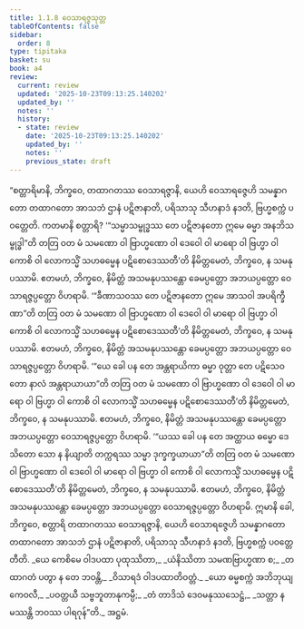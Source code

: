 ```yaml
---
title: 1.1.8 ဝေသာရဇ္ဇသုတ္တ
tableOfContents: false
sidebar:
  order: 8
type: tipitaka
basket: su
book: a4
review:
  current: review
  updated: '2025-10-23T09:13:25.140202'
  updated_by: ''
  notes: ''
  history:
  - state: review
    date: '2025-10-23T09:13:25.140202'
    updated_by: ''
    notes: ''
    previous_state: draft
---
```



<ReviewStatus review={frontmatter.review} showDetails={true} />

<HypothesisAnnotation frontmatter={frontmatter} />

<DynamicBreadcrumb />

<Division number="8" book="a4" e="ch" v="15" p="315">

<Paragraph number="48" book="a4">
“စတ္တာရိမာနိ, ဘိက္ခဝေ, တထာဂတဿ ဝေသာရဇ္ဇာနိ, ယေဟိ ဝေသာရဇ္ဇေဟိ သမန္နာဂတော တထာဂတော အာသဘံ ဌာနံ ပဋိဇာနာတိ, ပရိသာသု သီဟနာဒံ နဒတိ, ဗြဟ္မစက္ကံ ပဝတ္တေတိ. ကတမာနိ စတ္တာရိ? ‘“သမ္မာသမ္ဗုဒ္ဓဿ တေ ပဋိဇာနတော ဣမေ ဓမ္မာ အနဘိသမ္ဗုဒ္ဓါ”တိ တတြ ဝတ မံ သမဏော ဝါ ဗြာဟ္မဏော ဝါ ဒေဝေါ ဝါ မာရော ဝါ ဗြဟ္မာ ဝါ ကောစိ ဝါ လောကသ္မိံ သဟဓမ္မေန ပဋိစောဒေဿတီ’တိ နိမိတ္တမေတံ, ဘိက္ခဝေ, န သမနုပဿာမိ. ဧတမဟံ, ဘိက္ခဝေ, နိမိတ္တံ အသမနုပဿန္တော ခေမပ္ပတ္တော အဘယပ္ပတ္တော ဝေသာရဇ္ဇပ္ပတ္တော ဝိဟရာမိ.
</Paragraph>

<Paragraph number="49" book="a4">
‘“ခီဏာသဝဿ တေ ပဋိဇာနတော ဣမေ အာသဝါ အပရိက္ခီဏာ”တိ တတြ ဝတ မံ သမဏော ဝါ ဗြာဟ္မဏော ဝါ ဒေဝေါ ဝါ မာရော ဝါ ဗြဟ္မာ ဝါ ကောစိ ဝါ လောကသ္မိံ သဟဓမ္မေန ပဋိစောဒေဿတီ’တိ နိမိတ္တမေတံ, ဘိက္ခဝေ, န သမနုပဿာမိ. ဧတမဟံ, ဘိက္ခဝေ, နိမိတ္တံ အသမနုပဿန္တော ခေမပ္ပတ္တော အဘယပ္ပတ္တော ဝေသာရဇ္ဇပ္ပတ္တော ဝိဟရာမိ.
</Paragraph>

<Paragraph number="50" book="a4">
‘“ယေ ခေါ ပန တေ အန္တရာယိကာ ဓမ္မာ ဝုတ္တာ တေ ပဋိသေဝတော နာလံ အန္တရာယာယာ”တိ တတြ ဝတ မံ သမဏော ဝါ ဗြာဟ္မဏော ဝါ ဒေဝေါ ဝါ မာရော ဝါ ဗြဟ္မာ ဝါ ကောစိ ဝါ လောကသ္မိံ သဟဓမ္မေန ပဋိစောဒေဿတီ’တိ နိမိတ္တမေတံ, ဘိက္ခဝေ, န သမနုပဿာမိ. ဧတမဟံ, ဘိက္ခဝေ, နိမိတ္တံ အသမနုပဿန္တော ခေမပ္ပတ္တော အဘယပ္ပတ္တော ဝေသာရဇ္ဇပ္ပတ္တော ဝိဟရာမိ.
</Paragraph>

<Paragraph number="51" book="a4">
‘“ယဿ ခေါ ပန တေ အတ္ထာယ ဓမ္မော ဒေသိတော သော န နိယျာတိ တက္ကရဿ သမ္မာ ဒုက္ခက္ခယာယာ”တိ တတြ ဝတ မံ သမဏော ဝါ ဗြာဟ္မဏော ဝါ ဒေဝေါ ဝါ မာရော ဝါ ဗြဟ္မာ ဝါ ကောစိ ဝါ လောကသ္မိံ သဟဓမ္မေန ပဋိစောဒေဿတီ’တိ နိမိတ္တမေတံ, ဘိက္ခဝေ, န သမနုပဿာမိ. ဧတမဟံ, ဘိက္ခဝေ, နိမိတ္တံ အသမနုပဿန္တော ခေမပ္ပတ္တော အဘယပ္ပတ္တော ဝေသာရဇ္ဇပ္ပတ္တော ဝိဟရာမိ. ဣမာနိ ခေါ, ဘိက္ခဝေ, စတ္တာရိ တထာဂတဿ ဝေသာရဇ္ဇာနိ, ယေဟိ ဝေသာရဇ္ဇေဟိ သမန္နာဂတော တထာဂတော အာသဘံ ဌာနံ ပဋိဇာနာတိ, ပရိသာသု သီဟနာဒံ နဒတိ, ဗြဟ္မစက္ကံ ပဝတ္တေတီတိ.
</Paragraph>

<Paragraph number="52" type="verses" book="a4">
_ယေ ကေစိမေ ဝါဒပထာ ပုထုဿိတာ,_  
_ယံနိဿိတာ သမဏဗြာဟ္မဏာ စ;_  
_တထာဂတံ ပတွာ န တေ ဘဝန္တိ,_  
_ဝိသာရဒံ ဝါဒပထာတိဝတ္တံ._  

</Paragraph>

<Paragraph number="53" type="verses" book="a4">
_ယော ဓမ္မစက္ကံ အဘိဘုယျ ကေဝလီ,_  
_ပဝတ္တယီ သဗ္ဗဘူတာနုကမ္ပီ;_  
_တံ တာဒိသံ ဒေဝမနုဿသေဋ္ဌံ,_  
_သတ္တာ နမဿန္တိ ဘဝဿ ပါရဂုန်”တိ._  


</Paragraph>
</Division>

<Paragraph number="54" type="center" book="a4">
အဋ္ဌမံ.
</Paragraph>